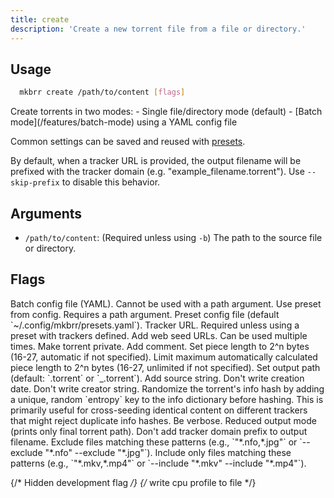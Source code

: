 ```yaml
---
title: create
description: 'Create a new torrent file from a file or directory.'
---
```


## Usage

```bash
  mkbrr create /path/to/content [flags]
```

<Note>
Create torrents in two modes:
- Single file/directory mode (default)
- [Batch mode](/features/batch-mode) using a YAML config file

Common settings can be saved and reused with [presets](/features/presets).

By default, when a tracker URL is provided, the output filename will be prefixed with the tracker domain (e.g. "example_filename.torrent"). Use `--skip-prefix` to disable this behavior.
</Note>

## Arguments

-   `/path/to/content`: (Required unless using `-b`) The path to the source file or directory.

## Flags

<ParamField query="--batch, -b" type="string">
  Batch config file (YAML). Cannot be used with a path argument.
</ParamField>

<ParamField query="--preset, -P" type="string">
  Use preset from config. Requires a path argument.
</ParamField>

<ParamField query="--preset-file" type="string">
  Preset config file (default `~/.config/mkbrr/presets.yaml`).
</ParamField>

<ParamField query="--tracker, -t" type="string">
  Tracker URL. Required unless using a preset with trackers defined.
</ParamField>

<ParamField query="--web-seed, -w" type="array">
  Add web seed URLs. Can be used multiple times.
</ParamField>

<ParamField query="--private, -p" type="boolean" default={true}>
  Make torrent private.
</ParamField>

<ParamField query="--comment, -c" type="string">
  Add comment.
</ParamField>

<ParamField query="--piece-length, -l" type="number">
  Set piece length to 2^n bytes (16-27, automatic if not specified).
</ParamField>

<ParamField query="--max-piece-length, -m" type="number">
  Limit maximum automatically calculated piece length to 2^n bytes (16-27, unlimited if not specified).
</ParamField>

<ParamField query="--output, -o" type="string">
  Set output path (default: `<name>.torrent` or `<tracker-prefix>_<name>.torrent`).
</ParamField>

<ParamField query="--source, -s" type="string">
  Add source string.
</ParamField>

<ParamField query="--no-date, -d" type="boolean" default={false}>
  Don't write creation date.
</ParamField>

<ParamField query="--no-creator" type="boolean" default={false}>
  Don't write creator string.
</ParamField>

<ParamField query="--entropy, -e" type="boolean" default={false}>
  Randomize the torrent's info hash by adding a unique, random `entropy` key to the info dictionary before hashing. This is primarily useful for cross-seeding identical content on different trackers that might reject duplicate info hashes.
</ParamField>

<ParamField query="--verbose, -v" type="boolean" default={false}>
  Be verbose.
</ParamField>

<ParamField query="--quiet" type="boolean" default={false}>
  Reduced output mode (prints only final torrent path).
</ParamField>

<ParamField query="--skip-prefix" type="boolean" default={false}>
  Don't add tracker domain prefix to output filename.
</ParamField>

<ParamField query="--exclude" type="array">
  Exclude files matching these patterns (e.g., `"*.nfo,*.jpg"` or `--exclude "*.nfo" --exclude "*.jpg"`).
</ParamField>

<ParamField query="--include" type="array">
  Include only files matching these patterns (e.g., `"*.mkv,*.mp4"` or `--include "*.mkv" --include "*.mp4"`).
</ParamField>

{/* Hidden development flag */}
{/* <ParamField query="--cpuprofile" type="string"> write cpu profile to file </ParamField> */}
